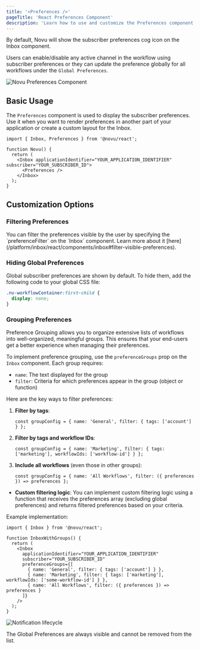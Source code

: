 ```yaml
---
title: '<Preferences />'
pageTitle: 'React Preferences Component'
description: 'Learn how to use and customize the Preferences component in React to manage notification settings.'
---
```


By default, Novu will show the subscriber preferences cog icon on the Inbox component.

Users can enable/disable any active channel in the workflow using subscriber preferences or they can update the preference globally for all workflows under the `Global Preferences`.

<img
  src="/images/inbox/preferences@2x.png"
  alt="Novu Preferences Component"
/>

## Basic Usage

The `Preferences` component is used to display the subscriber preferences. Use it when you want to render preferences in another part of your application or create a custom layout for the Inbox.

```tsx
import { Inbox, Preferences } from '@novu/react';

function Novu() {
  return (
    <Inbox applicationIdentifier="YOUR_APPLICATION_IDENTIFIER" subscriber="YOUR_SUBSCRIBER_ID">
      <Preferences />
    </Inbox>
  );
}
```

## Customization Options

### Filtering Preferences

<Callout type="info">
  You can filter the preferences visible by the user by specifying the `preferenceFilter` on the
  `Inbox` component. Learn more about it
  [here](/platform/inbox/react/components/inbox#filter-visible-preferences).
</Callout>

### Hiding Global Preferences

Global subscriber preferences are shown by default. To hide them, add the following code to your global CSS file:

```css
.nv-workflowContainer:first-child {
  display: none;
}
```

### Grouping Preferences

Preference Grouping allows you to organize extensive lists of workflows into well-organized, meaningful groups. This ensures that your end-users get a better experience when managing their preferences.

To implement preference grouping, use the `preferenceGroups` prop on the `Inbox` component. Each group requires:

- `name`: The text displayed for the group
- `filter`: Criteria for which preferences appear in the group (object or function)

Here are the key ways to filter preferences:

1. **Filter by tags**:
   ```tsx
   const groupConfig = { name: 'General', filter: { tags: ['account'] } };
   ```

2. **Filter by tags and workflow IDs**:
   ```tsx
   const groupConfig = { name: 'Marketing', filter: { tags: ['marketing'], workflowIds: ['workflow-id'] } };
   ```

3. **Include all workflows** (even those in other groups):
   ```tsx
   const groupConfig = { name: 'All Workflows', filter: ({ preferences }) => preferences };
   ```

- **Custom filtering logic**:
   You can implement custom filtering logic using a function that receives the preferences array (excluding global preferences) and returns filtered preferences based on your criteria.

Example implementation:

```tsx
import { Inbox } from '@novu/react';

function InboxWithGroups() {
  return (
    <Inbox
      applicationIdentifier="YOUR_APPLICATION_IDENTIFIER"
      subscriber="YOUR_SUBSCRIBER_ID"
      preferenceGroups={[
        { name: 'General', filter: { tags: ['account'] } },
        { name: 'Marketing', filter: { tags: ['marketing'], workflowIds: ['some-workflow-id'] } },
        { name: 'All Workflows', filter: ({ preferences }) => preferences }
      ]}
    />
  );
}
```
<img
  src="/images/inbox/preference-groups.png"
  alt="Notification lifecycle"
  className="rounded-lg border w-[800px]"
/>

<Callout type="info">
  The Global Preferences are always visible and cannot be removed from the list.
</Callout>
